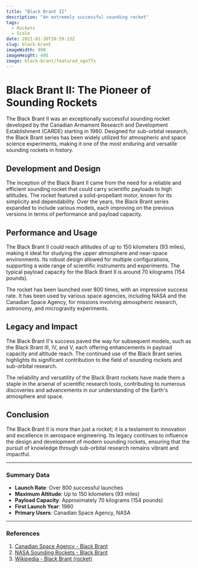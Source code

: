 ```yaml
---
title: "Black Brant II"
description: "An extremely successful sounding rocket"
tags:
  - Rockets
  - Scale
date: 2021-01-30T20:59:13Z
slug: black-brant
imageWidth: 990
imageHeight: 495
image: black-brant/featured_oge77x
---
```


# Black Brant II: The Pioneer of Sounding Rockets

The Black Brant II was an exceptionally successful sounding rocket developed by the Canadian Armament Research and Development Establishment (CARDE) starting in 1960. Designed for sub-orbital research, the Black Brant series has been widely utilized for atmospheric and space science experiments, making it one of the most enduring and versatile sounding rockets in history.

<BlogImage src='black-brant/featured_oge77x' alt="Black Brant II launch" />

## Development and Design

The inception of the Black Brant II came from the need for a reliable and efficient sounding rocket that could carry scientific payloads to high altitudes. The rocket featured a solid-propellant motor, known for its simplicity and dependability. Over the years, the Black Brant series expanded to include various models, each improving on the previous versions in terms of performance and payload capacity.

## Performance and Usage

The Black Brant II could reach altitudes of up to 150 kilometers (93 miles), making it ideal for studying the upper atmosphere and near-space environments. Its robust design allowed for multiple configurations, supporting a wide range of scientific instruments and experiments. The typical payload capacity for the Black Brant II is around 70 kilograms (154 pounds).

The rocket has been launched over 800 times, with an impressive success rate. It has been used by various space agencies, including NASA and the Canadian Space Agency, for missions involving atmospheric research, astronomy, and microgravity experiments.

<BlogImage src='black-brant/in-flight' alt="Black Brant II in-flight" />

## Legacy and Impact

The Black Brant II's success paved the way for subsequent models, such as the Black Brant III, IV, and V, each offering enhancements in payload capacity and altitude reach. The continued use of the Black Brant series highlights its significant contribution to the field of sounding rockets and sub-orbital research.

The reliability and versatility of the Black Brant rockets have made them a staple in the arsenal of scientific research tools, contributing to numerous discoveries and advancements in our understanding of the Earth's atmosphere and space.

## Conclusion

The Black Brant II is more than just a rocket; it is a testament to innovation and excellence in aerospace engineering. Its legacy continues to influence the design and development of modern sounding rockets, ensuring that the pursuit of knowledge through sub-orbital research remains vibrant and impactful.

<BlogImage src='black-brant/smokey' alt="Black Brant II diagram" />

---

### Summary Data

- **Launch Rate**: Over 800 successful launches
- **Maximum Altitude**: Up to 150 kilometers (93 miles)
- **Payload Capacity**: Approximately 70 kilograms (154 pounds)
- **First Launch Year**: 1960
- **Primary Users**: Canadian Space Agency, NASA

---

### References

1. [Canadian Space Agency - Black Brant](https://www.asc-csa.gc.ca/eng/sciences/black-brant.asp)
2. [NASA Sounding Rockets - Black Brant](https://sites.wff.nasa.gov/code810/black_brant.html)
3. [Wikipedia - Black Brant (rocket)](https://en.wikipedia.org/wiki/Black_Brant_(rocket))